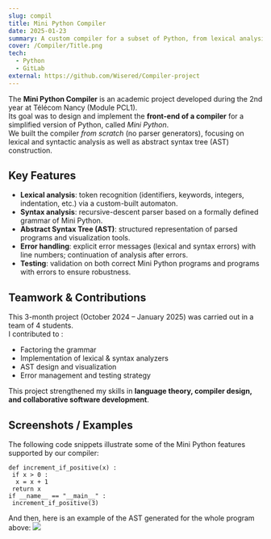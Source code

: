 ```yaml
---
slug: compil
title: Mini Python Compiler
date: 2025-01-23
summary: A custom compiler for a subset of Python, from lexical analysis to abstract syntax trees
cover: /Compiler/Title.png
tech:
  - Python
  - GitLab
external: https://github.com/Wisered/Compiler-project
---
```


The **Mini Python Compiler** is an academic project developed during the 2nd year at Télécom Nancy (Module PCL1).  
Its goal was to design and implement the **front-end of a compiler** for a simplified version of Python, called *Mini Python*.  
We built the compiler *from scratch* (no parser generators), focusing on lexical and syntactic analysis as well as abstract syntax tree (AST) construction.

## **Key Features**

- **Lexical analysis**: token recognition (identifiers, keywords, integers, indentation, etc.) via a custom-built automaton.  
- **Syntax analysis**: recursive-descent parser based on a formally defined grammar of Mini Python.  
- **Abstract Syntax Tree (AST)**: structured representation of parsed programs and visualization tools.  
- **Error handling**: explicit error messages (lexical and syntax errors) with line numbers; continuation of analysis after errors.  
- **Testing**: validation on both correct Mini Python programs and programs with errors to ensure robustness. 

## **Teamwork & Contributions**

This 3-month project (October 2024 – January 2025) was carried out in a team of 4 students.  
I contributed to :
- Factoring the grammar
- Implementation of lexical & syntax analyzers  
- AST design and visualization  
- Error management and testing strategy  

This project strengthened my skills in **language theory, compiler design, and collaborative software development**.

## **Screenshots / Examples**

The following code snippets illustrate some of the Mini Python features supported by our compiler:
```python# Example Mini Python code
def increment_if_positive(x) :
 if x > 0 :
  x = x + 1
 return x
if __name__ == "__main__" :
 increment_if_positive(3)
```

And then, here is an example of the AST generated for the whole program above:
<img src="/Compiler/ast_graph.png" className="max-w-m" />
